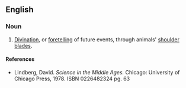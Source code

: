 ==English==

===Noun===
{{en-noun|-}}
# [[divination|Divination]], or [[foretelling]] of future events, through animals' [[shoulder blade]]s.

====References====
* Lindberg, David. ''Science in the Middle Ages.'' Chicago: University of Chicago Press, 1978. ISBN 0226482324 pg. 63